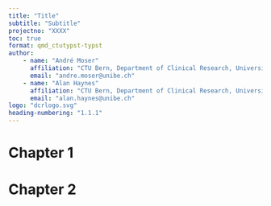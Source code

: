 ```yaml
---
title: "Title"
subtitle: "Subtitle"
projectno: "XXXX"
toc: true
format: qmd_ctutypst-typst
author:
    - name: "André Moser"
      affiliation: "CTU Bern, Department of Clinical Research, University of Bern"
      email: "andre.moser@unibe.ch"
    - name: "Alan Haynes"
      affiliation: "CTU Bern, Department of Clinical Research, University of Bern"
      email: "alan.haynes@unibe.ch"
logo: "dcrlogo.svg"
heading-numbering: "1.1.1"
---
```


# Chapter 1

# Chapter 2
